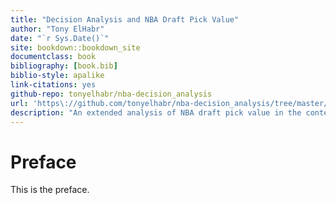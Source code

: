 ```yaml
--- 
title: "Decision Analysis and NBA Draft Pick Value"
author: "Tony ElHabr"
date: "`r Sys.Date()`"
site: bookdown::bookdown_site
documentclass: book
bibliography: [book.bib]
biblio-style: apalike
link-citations: yes
github-repo: tonyelhabr/nba-decision_analysis
url: 'https\://github.com/tonyelhabr/nba-decision_analysis/tree/master/docs'
description: "An extended analysis of NBA draft pick value in the context of Decision Analysis (DA)"
---
```


# Preface {-}

This is the preface.
